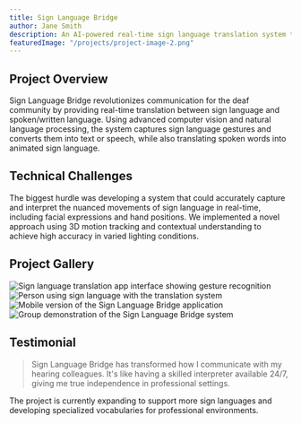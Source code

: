 ```yaml
---
title: Sign Language Bridge
author: Jane Smith
description: An AI-powered real-time sign language translation system that enables seamless communication between deaf and hearing individuals
featuredImage: "/projects/project-image-2.png"
---
```


## Project Overview

Sign Language Bridge revolutionizes communication for the deaf community by providing real-time translation between sign language and spoken/written language. Using advanced computer vision and natural language processing, the system captures sign language gestures and converts them into text or speech, while also translating spoken words into animated sign language.


<BreakoutImage src="/projects/project-image-2.png" />

## Technical Challenges

The biggest hurdle was developing a system that could accurately capture and interpret the nuanced movements of sign language in real-time, including facial expressions and hand positions. We implemented a novel approach using 3D motion tracking and contextual understanding to achieve high accuracy in varied lighting conditions.

## Project Gallery

<div class="grid grid-cols-1 gap-4 md:grid-cols-2">
  <Image
    src="/projects/project-image-2.png"
    alt="Sign language translation app interface showing gesture recognition"
    width={1200}
    height={600}
    class="h-[250px] w-full rounded-lg object-cover"
  />
  <Image
    src="/projects/project-image-3.png"
    alt="Person using sign language with the translation system"
    width={1200}
    height={600}
    class="h-[250px] w-full rounded-lg object-cover"
  />
  <Image
    src="/projects/project-image-4.png"
    alt="Mobile version of the Sign Language Bridge application"
    width={1200}
    height={600}
    class="h-[250px] w-full rounded-lg object-cover"
  />
  <Image
    src="/projects/project-image-5.png"
    alt="Group demonstration of the Sign Language Bridge system"
    width={1200}
    height={600}
    class="h-[250px] w-full rounded-lg object-cover"
  />
</div>

## Testimonial

<BlockQuote author="David Chen, Software Engineer">
  Sign Language Bridge has transformed how I communicate with my hearing colleagues. It's like having a skilled
  interpreter available 24/7, giving me true independence in professional settings.
</BlockQuote>

<BreakoutImage src="/projects/project-image-3.png" />

The project is currently expanding to support more sign languages and developing specialized vocabularies for professional environments.
